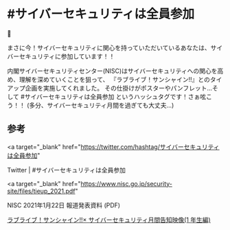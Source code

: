 # #サイバーセキュリティは全員参加

👬

まさに今！サイバーセキュリティに関心を持っていただいているあなたは、サイバーセキュリティに参加しています！！

内閣サイバーセキュリティセンター(NISC)はサイバーセキュリティへの関心を高め、理解を深めていくことを狙って、
『ラブライブ！サンシャイン!!』とのタイアップ企画を実施してくれました。
その仕掛けがポスターやパンフレット...そして #サイバーセキュリティは全員参加 というハッシュタグです！さぁ呟こう！！
(多分、サイバーセキュリティ月間を過ぎても大丈夫...)

## 参考

<a
  target="_blank"
  href="https://twitter.com/hashtag/サイバーセキュリティは全員参加"
>
  Twitter | #サイバーセキュリティは全員参加
</a>

<a
  target="_blank"
  href="https://www.nisc.go.jp/security-site/files/tieup_2021.pdf"
>
  NISC 2021年1月22日 報道発表資料 (PDF)
</a>

<a target="_blank" href="https://www.youtube.com/watch?v=cl81btKLFI4">
  ラブライブ！サンシャイン!!× サイバーセキュリティ月間告知映像(1 年生編)
</a>
